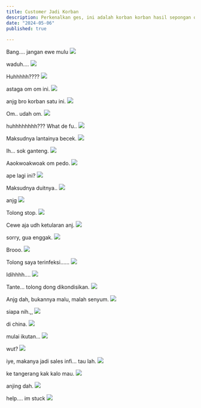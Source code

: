 ```yaml
---
title: Customer Jadi Korban
description: Perkenalkan ges, ini adalah korban korban hasil sepongan owner Smithorigin.
date: "2024-05-06"
published: true
  
---
```


Bang.... jangan ewe mulu
![](/dosa/korban/1.jpg)

waduh....
![](/dosa/korban/2.png)

Huhhhhh????
![](/dosa/korban/3.png)

astaga om om ini.
![](/dosa/korban/4.png)

anjg bro korban satu ini.
![](/dosa/korban/5.png)

Om.. udah om.
![](/dosa/korban/6.png)

huhhhhhhhh??? What de fu..
![](/dosa/korban/7.png)

Maksudnya lantainya becek.
![](/dosa/korban/8.png)

Ih... sok ganteng.
![](/dosa/korban/9.png)

Aaokwoakwoak om pedo.
![](/dosa/korban/10.png)

ape lagi ini?
![](/dosa/korban/11.png)

Maksudnya duitnya..
![](/dosa/korban/12.png)

anjg
![](/dosa/korban/13.png)

Tolong stop.
![](/dosa/korban/14.png)

Cewe aja udh ketularan anj.
![](/dosa/korban/15.jpg)

sorry, gua enggak.
![](/dosa/korban/16.png)

Brooo.
![](/dosa/korban/17.png)

Tolong saya terinfeksi......
![](/dosa/korban/18.jpg)

Idihhhh....
![](/dosa/korban/19.png)

Tante... tolong dong dikondisikan.
![](/dosa/korban/20.jpg)

Anjg dah, bukannya malu, malah senyum.
![](/dosa/korban/21.jpg)

siapa nih.,,
![](/dosa/korban/22.jpg)

di china.
![](/dosa/korban/23.png)

mulai ikutan...
![](/dosa/korban/24.png)

wut?
![](/dosa/korban/25.png)

iye, makanya jadi sales infi... tau lah.
![](/dosa/korban/26.png)

ke tangerang kak kalo mau.
![](/dosa/korban/27.png)

anjing dah.
![](/dosa/korban/28.png)

help.... im stuck
![](/dosa/korban/29.png)